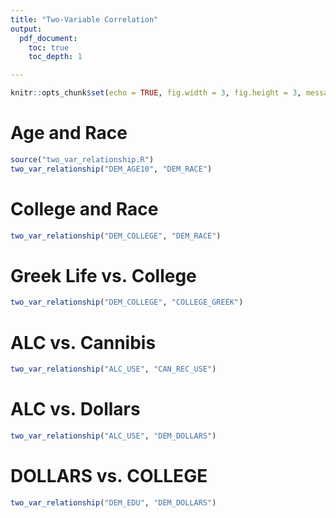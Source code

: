```yaml
---
title: "Two-Variable Correlation"
output:
  pdf_document:
    toc: true
    toc_depth: 1

---
```


```r
knitr::opts_chunk$set(echo = TRUE, fig.width = 3, fig.height = 3, message = FALSE)
```

# Age and Race

```r
source("two_var_relationship.R")
two_var_relationship("DEM_AGE10", "DEM_RACE")
```

\pagebreak

# College and Race
```r
two_var_relationship("DEM_COLLEGE", "DEM_RACE")
```

\pagebreak

# Greek Life vs. College
```r
two_var_relationship("DEM_COLLEGE", "COLLEGE_GREEK")
```

\pagebreak

# ALC vs. Cannibis
```r
two_var_relationship("ALC_USE", "CAN_REC_USE")
```

\pagebreak

# ALC vs. Dollars
```r
two_var_relationship("ALC_USE", "DEM_DOLLARS")
```

# DOLLARS vs. COLLEGE
```r
two_var_relationship("DEM_EDU", "DEM_DOLLARS")
```

